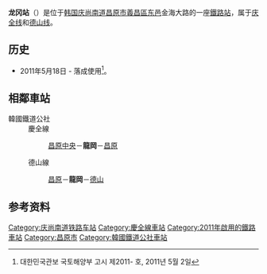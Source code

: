 {{朝鮮半島車站資訊
|公司色 = #0066b3
|文字色 = 
|站名 = 龍岡站<br />{{lang|en|Yonggang}}
|圖片 =
|pxl = 
|圖片說明 =
|車站編號 = 
|前一站1 = [[昌原中央站|昌原中央]]
|前一站距離1 = 7.0
|後一站距離1 = 3.3
|後一站1 = [[昌原站|昌原]]
|距離1 =35.2
|起點站1 = [[三浪津站|三浪津]]
|所屬路線1 = [[庆全线|庆全线]]
|前一站2 = [[昌原站|昌原]]
|前一站距離2 = 3.3
|後一站距離2 = 4.9
|後一站2 = [[德山站_(庆尚南道)|德山]]
|距離2 =3.3
|起點站2 = [[昌原站|昌原]]
|所屬路線2 = [[德山线|德山线]]
|諺文 = 용강역
|朝鮮漢字 = 龍岡驛
|文觀部式 =Yonggang-yeok 
|馬-賴式 =
|副站名 = 
|停站路線數 = 2
|所屬公司 = [[韩国铁道公社|韩国铁道公社]]
|所在地 =[[庆尚南道|庆尚南道]][[昌原市|昌原市]][[義昌區|義昌區]][[东邑|东邑]]
|車站構造 = 地面車站
|月台配置 = 
|啟用年月日 =2011年5月18日 
|廢站年月日 = 
|上下車人次 =
|統計年度 =
|轉車 = 
|備註 = 
|全寬備註 = 
}}

'''龙冈站'''（{{kor|諺=용강역|漢=龍岡驛|羅=Yonggang yeok|f=y}}）是位于[[韩国|韩国]][[庆尚南道|庆尚南道]][[昌原市|昌原市]][[義昌區|義昌區]][[东邑|东邑]]金海大路的一座[[鐵路站|鐵路站]]，属于[[庆全线|庆全线]]和[[德山线|德山线]]。

== 历史 ==
*2011年5月18日 - 落成使用<ref>대한민국관보 국토해양부 고시 제2011- 호, 2011년 5월 2일</ref>。

== 相鄰車站 ==
;韓國鐵道公社
:慶全線
::[[昌原中央站|昌原中央]]－'''龍岡'''－[[昌原站|昌原]]
:德山線
::[[昌原站|昌原]]－'''龍岡'''－[[德山站_(慶尚南道)|德山]]

== 参考资料 ==
{{reflist}}

{{庆全线}}
{{德山线}}

[[Category:庆尚南道铁路车站|Category:庆尚南道铁路车站]]
[[Category:慶全線車站|Category:慶全線車站]]
[[Category:2011年啟用的鐵路車站|Category:2011年啟用的鐵路車站]]
[[Category:昌原市|Category:昌原市]]
[[Category:韓國鐵道公社車站|Category:韓國鐵道公社車站]]